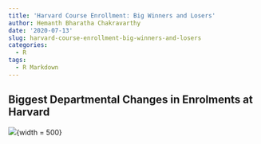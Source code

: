 ```yaml
---
title: 'Harvard Course Enrollment: Big Winners and Losers'
author: Hemanth Bharatha Chakravarthy
date: '2020-07-13'
slug: harvard-course-enrollment-big-winners-and-losers
categories:
  - R
tags:
  - R Markdown
---
```


## Biggest Departmental Changes in Enrolments at Harvard

![](/post/course_enrol.png){width = 500}